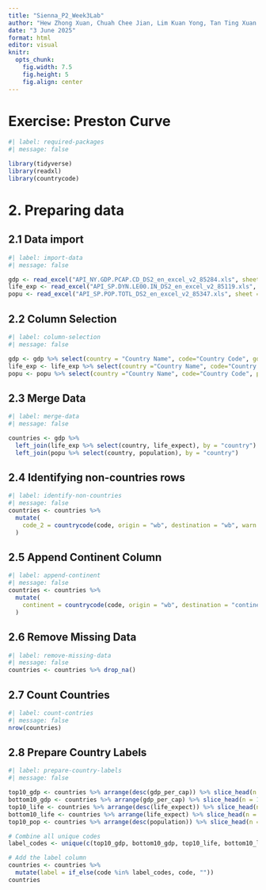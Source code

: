 ```yaml
---
title: "Sienna_P2_Week3Lab"
author: "Hew Zhong Xuan, Chuah Chee Jian, Lim Kuan Yong, Tan Ting Xuan Daryl, Kua Dong Han, Chek Yu Ting Amanda"
date: "3 June 2025"
format: html
editor: visual
knitr:
  opts_chunk:
    fig.width: 7.5
    fig.height: 5
    fig.align: center
---
```


# Exercise: Preston Curve

```r
#| label: required-packages
#| message: false

library(tidyverse)
library(readxl)
library(countrycode)
```

# 2. Preparing data

## 2.1 Data import

```r
#| label: import-data
#| message: false

gdp <- read_excel("API_NY.GDP.PCAP.CD_DS2_en_excel_v2_85284.xls", sheet = "Data", skip = 3)
life_exp <- read_excel("API_SP.DYN.LE00.IN_DS2_en_excel_v2_85119.xls", sheet = "Data", skip = 3)
popu <- read_excel("API_SP.POP.TOTL_DS2_en_excel_v2_85347.xls", sheet = "Data", skip = 3)
```

## 2.2 Column Selection

```r
#| label: column-selection
#| message: false

gdp <- gdp %>% select(country = "Country Name", code="Country Code", gdp_per_cap = "2019")
life_exp <- life_exp %>% select(country ="Country Name", code="Country Code", life_expect = "2019")
popu <- popu %>% select(country ="Country Name", code="Country Code", population = "2019")
```

## 2.3 Merge Data

```r
#| label: merge-data
#| message: false

countries <- gdp %>%
  left_join(life_exp %>% select(country, life_expect), by = "country") %>%
  left_join(popu %>% select(country, population), by = "country")
```

## 2.4 Identifying non-countries rows

```r
#| label: identify-non-countries
#| message: false
countries <- countries %>%
  mutate(
    code_2 = countrycode(code, origin = "wb", destination = "wb", warn = FALSE)
  )
```

## 2.5 Append Continent Column

```r
#| label: append-continent
#| message: false
countries <- countries %>%
  mutate(
    continent = countrycode(code, origin = "wb", destination = "continent", warn = FALSE)
  )
```

## 2.6 Remove Missing Data

```r
#| label: remove-missing-data
#| message: false
countries <- countries %>% drop_na()
```

## 2.7 Count Countries

```r
#| label: count-contries
#| message: false
nrow(countries)
```

## 2.8 Prepare Country Labels

```r
#| label: prepare-country-labels
#| message: false

top10_gdp <- countries %>% arrange(desc(gdp_per_cap)) %>% slice_head(n = 10) %>% pull(code)
bottom10_gdp <- countries %>% arrange(gdp_per_cap) %>% slice_head(n = 10) %>% pull(code)
top10_life <- countries %>% arrange(desc(life_expect)) %>% slice_head(n = 10) %>% pull(code)
bottom10_life <- countries %>% arrange(life_expect) %>% slice_head(n = 10) %>% pull(code)
top10_pop <- countries %>% arrange(desc(population)) %>% slice_head(n = 10) %>% pull(code)

# Combine all unique codes
label_codes <- unique(c(top10_gdp, bottom10_gdp, top10_life, bottom10_life, top10_pop))

# Add the label column
countries <- countries %>%
  mutate(label = if_else(code %in% label_codes, code, ""))
countries
```
